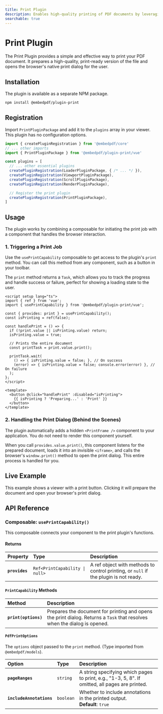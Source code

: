```yaml
---
title: Print Plugin
description: Enables high-quality printing of PDF documents by leveraging the browser's native print dialog in Vue.
searchable: true
---
```


# Print Plugin

The Print Plugin provides a simple and effective way to print your PDF document. It prepares a high-quality, print-ready version of the file and opens the browser's native print dialog for the user.

## Installation

The plugin is available as a separate NPM package.

```sh npm2yarn
npm install @embedpdf/plugin-print
````

## Registration

Import `PrintPluginPackage` and add it to the `plugins` array in your viewer. This plugin has no configuration options.

```typescript {3, 13}
import { createPluginRegistration } from '@embedpdf/core'
// ... other imports
import { PrintPluginPackage } from '@embedpdf/plugin-print/vue'

const plugins = [
  // ... other essential plugins
  createPluginRegistration(LoaderPluginPackage, { /* ... */ }),
  createPluginRegistration(ViewportPluginPackage),
  createPluginRegistration(ScrollPluginPackage),
  createPluginRegistration(RenderPluginPackage),

  // Register the print plugin
  createPluginRegistration(PrintPluginPackage),
]
```

## Usage

The plugin works by combining a composable for initiating the print job with a component that handles the browser interaction.

### 1\. Triggering a Print Job

Use the `usePrintCapability` composable to get access to the plugin's `print` method. You can call this method from any component, such as a button in your toolbar.

The `print` method returns a `Task`, which allows you to track the progress and handle success or failure, perfect for showing a loading state to the user.

```vue
<script setup lang="ts">
import { ref } from 'vue';
import { usePrintCapability } from '@embedpdf/plugin-print/vue';

const { provides: print } = usePrintCapability();
const isPrinting = ref(false);

const handlePrint = () => {
  if (!print.value || isPrinting.value) return;
  isPrinting.value = true;
  
  // Prints the entire document
  const printTask = print.value.print();

  printTask.wait(
    () => { isPrinting.value = false; }, // On success
    (error) => { isPrinting.value = false; console.error(error) }, // On failure
  );
};
</script>

<template>
  <button @click="handlePrint" :disabled="isPrinting">
    {{ isPrinting ? 'Preparing...' : 'Print' }}
  </button>
</template>
```

### 2\. Handling the Print Dialog (Behind the Scenes)

The plugin automatically adds a hidden `<PrintFrame />` component to your application. You do not need to render this component yourself.

When you call `provides.value.print()`, this component listens for the prepared document, loads it into an invisible `<iframe>`, and calls the browser's `window.print()` method to open the print dialog. This entire process is handled for you.

## Live Example

This example shows a viewer with a print button. Clicking it will prepare the document and open your browser's print dialog.


<PrintExample />

## API Reference

### Composable: `usePrintCapability()`

This composable connects your component to the print plugin's functions.

#### Returns

| Property | Type | Description |
| :--- | :--- | :--- |
| **`provides`** | `Ref<PrintCapability \| null>` | A ref object with methods to control printing, or `null` if the plugin is not ready. |

#### `PrintCapability` Methods

| Method | Description |
| :--- | :--- |
| **`print(options)`** | Prepares the document for printing and opens the print dialog. Returns a `Task` that resolves when the dialog is opened. |

#### `PdfPrintOptions`

The `options` object passed to the `print` method. (Type imported from `@embedpdf/models`).

| Option | Type | Description |
| :--- | :--- | :--- |
| **`pageRanges`** | `string` | A string specifying which pages to print, e.g., "1-3, 5, 8". If omitted, all pages are printed. |
| **`includeAnnotations`**| `boolean`| Whether to include annotations in the printed output. <br />**Default**: `true` |